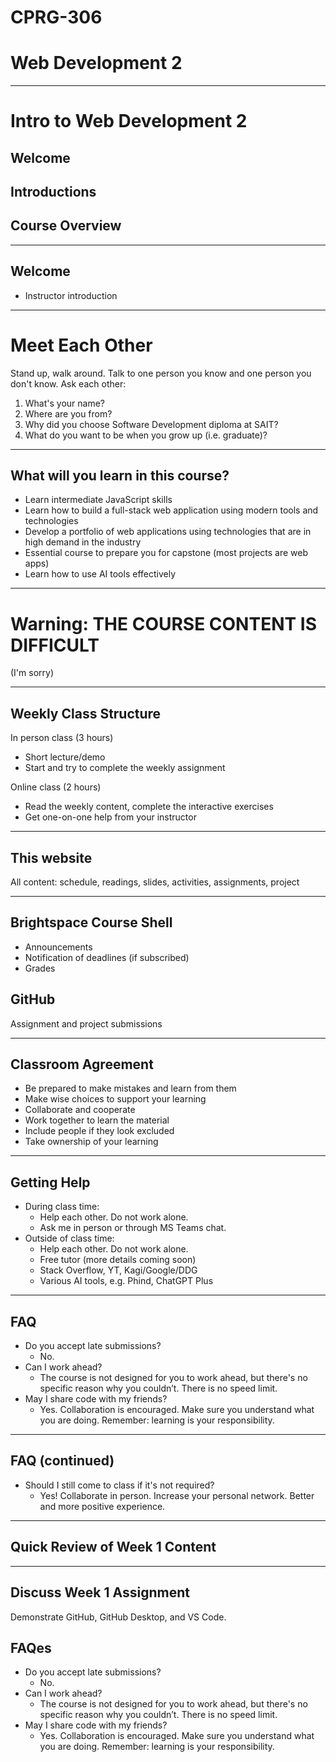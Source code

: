 # CPRG-306

# Web Development 2

---

# Intro to Web Development 2

## Welcome

## Introductions

## Course Overview

---

## Welcome

- Instructor introduction

---

# Meet Each Other

Stand up, walk around. Talk to one person you know and one person you don't know. Ask each other:

1. What's your name?
2. Where are you from?
3. Why did you choose Software Development diploma at SAIT?
4. What do you want to be when you grow up (i.e. graduate)?

---

## What will you learn in this course?

- Learn intermediate JavaScript skills
- Learn how to build a full-stack web application using modern tools and technologies
- Develop a portfolio of web applications using technologies that are in high demand in the industry
- Essential course to prepare you for capstone (most projects are web apps)
- Learn how to use AI tools effectively

---

# Warning: THE COURSE CONTENT IS DIFFICULT

(I'm sorry)

---

## Weekly Class Structure

In person class (3 hours)

- Short lecture/demo
- Start and try to complete the weekly assignment

Online class (2 hours)

- Read the weekly content, complete the interactive exercises
- Get one-on-one help from your instructor

---

## This website

All content: schedule, readings, slides, activities, assignments, project

---

## Brightspace Course Shell

- Announcements
- Notification of deadlines (if subscribed)
- Grades

## GitHub

Assignment and project submissions

---

## Classroom Agreement

- Be prepared to make mistakes and learn from them
- Make wise choices to support your learning
- Collaborate and cooperate
- Work together to learn the material
- Include people if they look excluded
- Take ownership of your learning

---

## Getting Help

- During class time:
  - Help each other. Do not work alone.
  - Ask me in person or through MS Teams chat.
- Outside of class time:
  - Help each other. Do not work alone.
  - Free tutor (more details coming soon)
  - Stack Overflow, YT, Kagi/Google/DDG
  - Various AI tools, e.g. Phind, ChatGPT Plus

---

## FAQ

- Do you accept late submissions?
  - No.
- Can I work ahead?
  - The course is not designed for you to work ahead, but there's no specific reason why you couldn’t. There is no speed limit.
- May I share code with my friends?
  - Yes. Collaboration is encouraged. Make sure you understand what you are doing. Remember: learning is your responsibility.

---

## FAQ (continued)

- Should I still come to class if it's not required?
  - Yes! Collaborate in person. Increase your personal network. Better and more positive experience.

---

## Quick Review of Week 1 Content

---

## Discuss Week 1 Assignment

Demonstrate GitHub, GitHub Desktop, and VS Code.

## FAQes

- Do you accept late submissions?
  - No.
- Can I work ahead?
  - The course is not designed for you to work ahead, but there's no specific reason why you couldn’t. There is no speed limit.
- May I share code with my friends?
  - Yes. Collaboration is encouraged. Make sure you understand what you are doing. Remember: learning is your responsibility.
